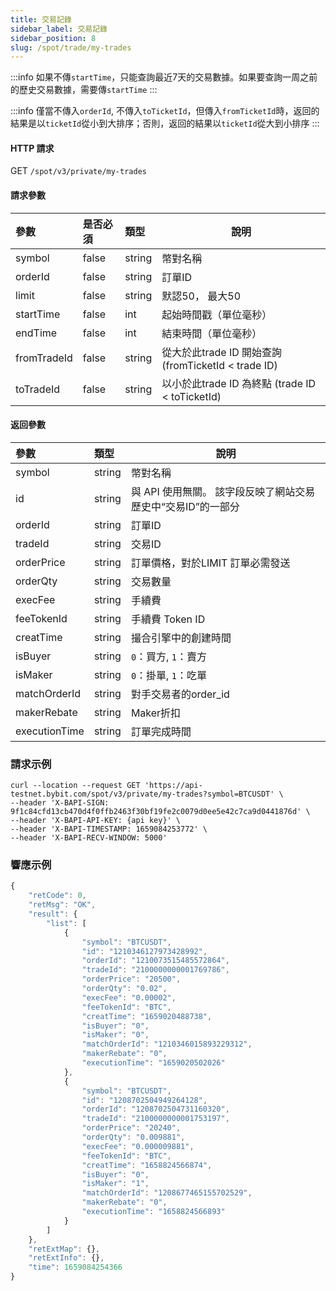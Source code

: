 ```yaml
---
title: 交易記錄
sidebar_label: 交易記錄
sidebar_position: 8
slug: /spot/trade/my-trades
---
```


:::info
如果不傳`startTime`，只能查詢最近7天的交易數據。如果要查詢一周之前的歷史交易數據，需要傳`startTime`
:::

:::info
僅當不傳入<code>orderId</code>, 不傳入<code>toTicketId</code>，但傳入<code>fromTicketId</code>時，返回的結果是以<code>ticketId</code>從小到大排序；否則，返回的結果以<code>ticketId</code>從大到小排序
:::

#### HTTP 請求
GET <code>/spot/v3/private/my-trades</code>

#### 請求參數
| 參數 | 是否必須 | 類型 | 說明|
|:----- |:-------|:-----|------ |
| symbol               | false               | string          | 幣對名稱 |
| orderId              | false               | string          | 訂單ID |
| limit                | false               | string          | 默認50， 最大50 |
| startTime            | false               | int             | 起始時間戳（單位毫秒） |
| endTime              | false               | int             | 結束時間（單位毫秒） |
| fromTradeId          | false               | string          | 從大於此trade ID 開始查詢 (fromTicketId < trade ID) |
| toTradeId            | false               | string          | 以小於此trade ID 為終點 (trade ID < toTicketId) |

#### 返回參數
| 參數 | 類型 | 說明|
|:----- |:-----|----- |
| symbol                | string          | 幣對名稱 |
| id                    | string          | 與 API 使用無關。 該字段反映了網站交易歷史中“交易ID”的一部分 |
| orderId               | string          | 訂單ID |
| tradeId               | string          | 交易ID |
| orderPrice            | string          | 訂單價格，對於LIMIT 訂單必需發送 |
| orderQty              | string          | 交易數量 |
| execFee               | string          | 手續費 |
| feeTokenId            | string          | 手續費 Token ID |
| creatTime             | string          | 撮合引擎中的創建時間 |
| isBuyer               | string          | <code>0</code>：買方, <code>1</code>：賣方 |
| isMaker               | string          | <code>0</code>：掛單, <code>1</code>：吃單 |
| matchOrderId          | string          | 對手交易者的order_id |
| makerRebate           | string          | Maker折扣 |
| executionTime         | string          | 訂單完成時間 |

### 請求示例

<Tabs>
<TabItem value="console" label="Console">

```http
curl --location --request GET 'https://api-testnet.bybit.com/spot/v3/private/my-trades?symbol=BTCUSDT' \
--header 'X-BAPI-SIGN: 9f1c84cfd13cb470d4f0ffb2463f30bf19fe2c0079d0ee5e42c7ca9d0441876d' \
--header 'X-BAPI-API-KEY: {api key}' \
--header 'X-BAPI-TIMESTAMP: 1659084253772' \
--header 'X-BAPI-RECV-WINDOW: 5000'
```

</TabItem>
</Tabs>

### 響應示例

```javascript
{
    "retCode": 0,
    "retMsg": "OK",
    "result": {
        "list": [
            {
                "symbol": "BTCUSDT",
                "id": "1210346127973428992",
                "orderId": "1210073515485572864",
                "tradeId": "2100000000001769786",
                "orderPrice": "20500",
                "orderQty": "0.02",
                "execFee": "0.00002",
                "feeTokenId": "BTC",
                "creatTime": "1659020488738",
                "isBuyer": "0",
                "isMaker": "0",
                "matchOrderId": "1210346015893229312",
                "makerRebate": "0",
                "executionTime": "1659020502026"
            },
            {
                "symbol": "BTCUSDT",
                "id": "1208702504949264128",
                "orderId": "1208702504731160320",
                "tradeId": "2100000000001753197",
                "orderPrice": "20240",
                "orderQty": "0.009881",
                "execFee": "0.000009881",
                "feeTokenId": "BTC",
                "creatTime": "1658824566874",
                "isBuyer": "0",
                "isMaker": "1",
                "matchOrderId": "1208677465155702529",
                "makerRebate": "0",
                "executionTime": "1658824566893"
            }
        ]
    },
    "retExtMap": {},
    "retExtInfo": {},
    "time": 1659084254366
}
```
